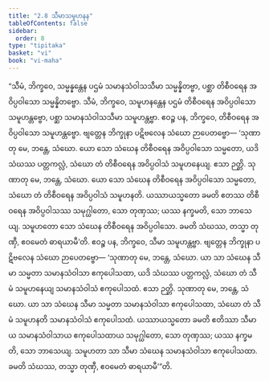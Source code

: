 ```yaml
---
title: "2.8 သီမာသမူဟနန"
tableOfContents: false
sidebar:
  order: 8
type: "tipitaka"
basket: "vi"
book: "vi-maha"
---
```



<DynamicBreadcrumb />

<Division number="145" book="vi-maha" e="ch" v="3" p="149">

<Paragraph number="613" book="vi-maha">
“သီမံ, ဘိက္ခဝေ, သမ္မန္နန္တေန ပဌမံ သမာနသံဝါသသီမာ သမ္မန္နိတဗ္ဗာ, ပစ္ဆာ တိစီဝရေန အဝိပ္ပဝါသော သမ္မန္နိတဗ္ဗော. သီမံ, ဘိက္ခဝေ, သမူဟနန္တေန ပဌမံ တိစီဝရေန အဝိပ္ပဝါသော သမူဟန္တဗ္ဗော, ပစ္ဆာ သမာနသံဝါသသီမာ သမူဟန္တဗ္ဗာ. ဧဝဉ္စ ပန, ဘိက္ခဝေ, တိစီဝရေန အဝိပ္ပဝါသော သမူဟန္တဗ္ဗော. ဗျတ္တေန ဘိက္ခုနာ ပဋိဗလေန သံဃော ဉာပေတဗ္ဗော—
</Paragraph>

<Paragraph number="614" book="vi-maha">
‘သုဏာတု မေ, ဘန္တေ, သံဃော. ယော သော သံဃေန တိစီဝရေန အဝိပ္ပဝါသော သမ္မတော, ယဒိ သံဃဿ ပတ္တကလ္လံ, သံဃော တံ တိစီဝရေန အဝိပ္ပဝါသံ သမူဟနေယျ. ဧသာ ဉတ္တိ.
</Paragraph>

<Paragraph number="615" book="vi-maha">
သုဏာတု မေ, ဘန္တေ, သံဃော. ယော သော သံဃေန တိစီဝရေန အဝိပ္ပဝါသော သမ္မတော, သံဃော တံ တိစီဝရေန အဝိပ္ပဝါသံ သမူဟနတိ. ယဿာယသ္မတော ခမတိ ဧတဿ တိစီဝရေန အဝိပ္ပဝါသဿ သမုဂ္ဃါတော, သော တုဏှဿ; ယဿ နက္ခမတိ, သော ဘာသေယျ. သမူဟတော သော သံဃေန တိစီဝရေန အဝိပ္ပဝါသော. ခမတိ သံဃဿ, တသ္မာ တုဏှီ, ဧဝမေတံ ဓာရယာမီ’တိ.
</Paragraph>

<Paragraph number="616" book="vi-maha">
ဧဝဉ္စ ပန, ဘိက္ခဝေ, သီမာ သမူဟန္တဗ္ဗာ. ဗျတ္တေန ဘိက္ခုနာ ပဋိဗလေန သံဃော ဉာပေတဗ္ဗော—
</Paragraph>

</Division>
<Division number="146" book="vi-maha" e="ch" v="3" p="149">

<Paragraph number="617" book="vi-maha">
‘သုဏာတု မေ, ဘန္တေ, သံဃော. ယာ သာ သံဃေန သီမာ သမ္မတာ သမာနသံဝါသာ ဧကုပေါသထာ, ယဒိ သံဃဿ ပတ္တကလ္လံ, သံဃော တံ သီမံ သမူဟနေယျ သမာနသံဝါသံ ဧကုပေါသထံ. ဧသာ ဉတ္တိ.
</Paragraph>

<Paragraph number="618" book="vi-maha">
သုဏာတု မေ, ဘန္တေ, သံဃော. ယာ သာ သံဃေန သီမာ သမ္မတာ သမာနသံဝါသာ ဧကုပေါသထာ, သံဃော တံ သီမံ သမူဟနတိ သမာနသံဝါသံ ဧကုပေါသထံ. ယဿာယသ္မတော ခမတိ ဧတိဿာ သီမာယ သမာနသံဝါသာယ ဧကုပေါသထာယ သမုဂ္ဃါတော, သော တုဏှဿ; ယဿ နက္ခမတိ, သော ဘာသေယျ. သမူဟတာ သာ သီမာ သံဃေန သမာနသံဝါသာ ဧကုပေါသထာ. ခမတိ သံဃဿ, တသ္မာ တုဏှီ, ဧဝမေတံ ဓာရယာမီ’”တိ.
</Paragraph>
</Division>